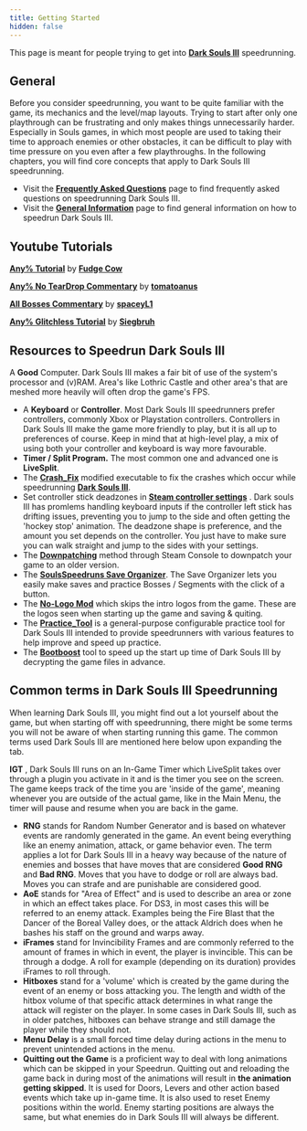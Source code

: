 ```yaml
---
title: Getting Started
hidden: false
---
```

This page is meant for people trying to get into [**Dark Souls III**](/darksouls3) speedrunning.

## General

Before you consider speedrunning, you want to be quite familiar with the game, its mechanics and the level/map layouts.
Trying to start after only one playthrough can be frustrating and only makes things unnecessarily harder.
Especially in Souls games, in which most people are used to taking their time to approach enemies or other obstacles, it can be difficult to play with time pressure on you even after a few playthroughs.
In the following chapters, you will find core concepts that apply to Dark Souls III speedrunning.

- Visit the [**Frequently Asked Questions**](/darksouls3/frequently-asked-questions) page to find frequently asked questions on speedrunning Dark Souls III.
- Visit the [**General Information**](/darksouls3/general-information) page to find general information on how to speedrun Dark Souls III.

## Youtube Tutorials

[**Any% Tutorial**](https://youtube.com/playlist?list=PLvfP7NQVZ4qIFpdTjs7yh0Jj2ZgdqtD_K) by [**Fudge Cow**](https://youtube.com/channel/UCE7iRz8CWz7RQdsNDWVfc9g)

[**Any% No TearDrop Commentary**](https://www.youtube.com/watch?v=_kqXGKalKwI) by [**tomatoanus**](https://www.youtube.com/channel/UCm6GSA5OROHcIBNkXkH53zQ)

[**All Bosses Commentary**](https://www.youtube.com/watch?v=37bvLh-g0Pk) by [**spaceyL1**](https://www.twitch.tv/spaceyl1)

[**Any% Glitchless Tutorial**](https://www.youtube.com/watch?v=obz9bmdQhsk) by [**Siegbruh**](https://www.youtube.com/channel/UConORF_AvrYAq4e03SWLacg)

## Resources to Speedrun Dark Souls III

A **Good** Computer. Dark Souls III makes a fair bit of use of the system's processor and (v)RAM. Area's like Lothric Castle and other area's that are meshed more heavily will often drop the game's FPS.

- A **Keyboard** or **Controller**. Most Dark Souls III speedrunners prefer controllers, commonly Xbox or Playstation controllers. Controllers in Dark Souls III make the game more friendly to play, but it is all up to preferences of course. Keep in mind that at high-level play, a mix of using both your controller and keyboard is way more favourable.
- **Timer / Split Program.** The most common one and advanced one is **LiveSplit**.
- The [**Crash\_Fix**](/darksouls3/crash-fix) modified executable to fix the crashes which occur while speedrunning [**Dark Souls III**](/darksouls3).
- Set controller stick deadzones in [**Steam controller settings**](https://www.youtube.com/watch?v=1MRbJ5ZReQA) . Dark souls III has promlems handling keyboard inputs if the controller left stick has drifting issues, preventing you to jump to the side and often getting the 'hockey stop' animation. The deadzone shape is preference, and the amount you set depends on the controller. You just have to make sure you can walk straight and jump to the sides with your settings.
- The [**Downpatching**](/darksouls3/downpatching) method through Steam Console to downpatch your game to an older version.
- The [**SoulsSpeedruns Save Organizer**](https://github.com/Kahmul/SoulsSpeedruns-Save-Organizer/releases). The Save Organizer lets you easily make saves and practice Bosses / Segments with the click of a button.
- The [**No-Logo Mod**](/darksouls3/no-logo-mod) which skips the intro logos from the game. These are the logos seen when starting up the game and saving & quiting.
- The [**Practice\_Tool**](/darksouls3/practice-tool) is a general-purpose configurable practice tool for Dark Souls III intended to provide speedrunners with various features to help improve and speed up practice.
- The [**Bootboost**](/darksouls3/bootboost) tool to speed up the start up time of Dark Souls III by decrypting the game files in advance.

## Common terms in Dark Souls III Speedrunning

When learning Dark Souls III, you might find out a lot yourself about the game, but when starting off with speedrunning, there might be some terms you will not be aware of when starting running this game. The common terms used Dark Souls III are mentioned here below upon expanding the tab.

**IGT** , Dark Souls III runs on an In-Game Timer which LiveSplit takes over through a plugin you activate in it and is the timer you see on the screen. The game keeps track of the time you are 'inside of the game', meaning whenever you are outside of the actual game, like in the Main Menu, the timer will pause and resume when you are back in the game.

- **RNG** stands for Random Number Generator and is based on whatever events are randomly generated in the game. An event being everything like an enemy animation, attack, or game behavior even. The term applies a lot for Dark Souls III in a heavy way because of the nature of enemies and bosses that have moves that are considered **Good RNG** and **Bad RNG**. Moves that you have to dodge or roll are always bad. Moves you can strafe and are punishable are considered good.
- **AoE** stands for "Area of Effect" and is used to describe an area or zone in which an effect takes place. For DS3, in most cases this will be referred to an enemy attack. Examples being the Fire Blast that the Dancer of the Boreal Valley does, or the attack Aldrich does when he bashes his staff on the ground and warps away.
- **iFrames** stand for Invincibility Frames and are commonly referred to the amount of frames in which in event, the player is invincible. This can be through a dodge. A roll for example (depending on its duration) provides iFrames to roll through.
- **Hitboxes** stand for a 'volume' which is created by the game during the event of an enemy or boss attacking you. The length and width of the hitbox volume of that specific attack determines in what range the attack will register on the player. In some cases in Dark Souls III, such as in older patches, hitboxes can behave strange and still damage the player while they should not.
- **Menu Delay** is a small forced time delay during actions in the menu to prevent unintended actions in the menu.
- **Quitting out the Game** is a proficient way to deal with long animations which can be skipped in your Speedrun. Quitting out and reloading the game back in during most of the animations will result in **the animation getting skipped**. It is used for Doors, Levers and other action based events which take up in-game time. It is also used to reset Enemy positions within the world. Enemy starting positions are always the same, but what enemies do in Dark Souls III will always be different.
